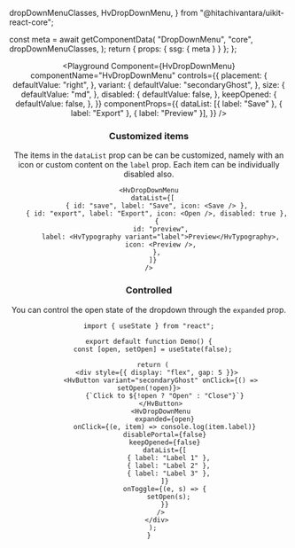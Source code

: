   dropDownMenuClasses,
  HvDropDownMenu,
} from "@hitachivantara/uikit-react-core";


  const meta = await getComponentData(
    "DropDownMenu",
    "core",
    dropDownMenuClasses,
  );
  return { props: { ssg: { meta } } };
};

<Header />

<Playground
  Component={HvDropDownMenu}
  componentName="HvDropDownMenu"
  controls={{
    placement: {
      defaultValue: "right",
    },
    variant: {
      defaultValue: "secondaryGhost",
    },
    size: {
      defaultValue: "md",
    },
    disabled: {
      defaultValue: false,
    },
    keepOpened: {
      defaultValue: false,
    },
  }}
  componentProps={{
    dataList: [{ label: "Save" }, { label: "Export" }, { label: "Preview" }],
  }}
/>

### Customized items

The items in the `dataList` prop can be can be customized, namely with an icon or custom content on the `label` prop. Each item can be individually disabled also.

```tsx live
<HvDropDownMenu
  dataList={[
    { id: "save", label: "Save", icon: <Save /> },
    { id: "export", label: "Export", icon: <Open />, disabled: true },
    {
      id: "preview",
      label: <HvTypography variant="label">Preview</HvTypography>,
      icon: <Preview />,
    },
  ]}
/>
```

### Controlled

You can control the open state of the dropdown through the `expanded` prop.

```tsx live
import { useState } from "react";

export default function Demo() {
  const [open, setOpen] = useState(false);

  return (
    <div style={{ display: "flex", gap: 5 }}>
      <HvButton variant="secondaryGhost" onClick={() => setOpen(!open)}>
        {`Click to ${!open ? "Open" : "Close"}`}
      </HvButton>
      <HvDropDownMenu
        expanded={open}
        onClick={(e, item) => console.log(item.label)}
        disablePortal={false}
        keepOpened={false}
        dataList={[
          { label: "Label 1" },
          { label: "Label 2" },
          { label: "Label 3" },
        ]}
        onToggle={(e, s) => {
          setOpen(s);
        }}
      />
    </div>
  );
}
```
